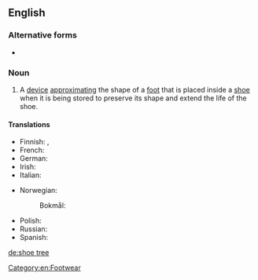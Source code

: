 {{also|shoetree}}
==English==

===Alternative forms===
* {{l|en|shoetree}}

===Noun===
{{en-noun}}
{{wikipedia}}

# A [[device]] [[approximating]] the shape of a [[foot]] that is placed inside a [[shoe]] when it is being stored to preserve its shape and extend the life of the shoe.

====Translations====
{{trans-top|device to preserve the shape of a shoe}}
* Finnish: {{t|fi|lepolesti}}, {{t+|fi|lesti}}
* French: {{t+|fr|embauchoir|m}}
* German: {{t|de|Schuhspanner|m}}
* Irish: {{t|ga|brógchrann|m}}
* Italian: {{t|it|tendiscarpe|m}}
{{trans-mid}}
* Norwegian:
*: Bokmål: {{t+|nb|skoblokk|m}}
* Polish: {{t+|pl|prawidło|n}}
* Russian: {{t|ru|растя́жка для о́буви|f|sc=Cyrl}}
* Spanish: {{t+|es|horma|f}}
{{trans-bottom}}

[[Category:en:Footwear]]

[[de:shoe tree]]